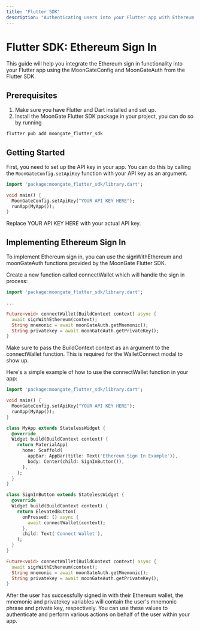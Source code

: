 ```yaml
---
title: "Flutter SDK"
description: "Authenticating users into your Flutter app with Ethereum sign in."
---
```


# Flutter SDK: Ethereum Sign In

This guide will help you integrate the Ethereum sign in functionality into your Flutter app using the MoonGateConfig and MoonGateAuth from the Flutter SDK.

## Prerequisites

1. Make sure you have Flutter and Dart installed and set up.
2. Install the MoonGate Flutter SDK package in your project, you can do so by running
```dart 
flutter pub add moongate_flutter_sdk
```

## Getting Started

First, you need to set up the API key in your app. You can do this by calling the `MoonGateConfig.setApiKey` function with your API key as an argument.

```dart
import 'package:moongate_flutter_sdk/library.dart';

void main() {
  MoonGateConfig.setApiKey("YOUR API KEY HERE");
  runApp(MyApp());
}
```

Replace YOUR API KEY HERE with your actual API key.

## Implementing Ethereum Sign In
To implement Ethereum sign in, you can use the signWithEthereum and moonGateAuth functions provided by the MoonGate Flutter SDK.

Create a new function called connectWallet which will handle the sign in process:
    
```dart
import 'package:moongate_flutter_sdk/library.dart';

...

Future<void> connectWallet(BuildContext context) async {
  await signWithEthereum(context);
  String mnemonic = await moonGateAuth.getMnemonic();
  String privatekey = await moonGateAuth.getPrivateKey();
}
```

Make sure to pass the BuildContext context as an argument to the connectWallet function. This is required for the WalletConnect modal to show up.

Here's a simple example of how to use the connectWallet function in your app:

```dart
import 'package:moongate_flutter_sdk/library.dart';

void main() {
  MoonGateConfig.setApiKey("YOUR API KEY HERE");
  runApp(MyApp());
}

class MyApp extends StatelessWidget {
  @override
  Widget build(BuildContext context) {
    return MaterialApp(
      home: Scaffold(
        appBar: AppBar(title: Text('Ethereum Sign In Example')),
        body: Center(child: SignInButton()),
      ),
    );
  }
}

class SignInButton extends StatelessWidget {
  @override
  Widget build(BuildContext context) {
    return ElevatedButton(
      onPressed: () async {
        await connectWallet(context);
      },
      child: Text('Connect Wallet'),
    );
  }
}

Future<void> connectWallet(BuildContext context) async {
  await signWithEthereum(context);
  String mnemonic = await moonGateAuth.getMnemonic();
  String privatekey = await moonGateAuth.getPrivateKey();
}
```
After the user has successfully signed in with their Ethereum wallet, the mnemonic and privatekey variables will contain the user's mnemonic phrase and private key, respectively. You can use these values to authenticate and perform various actions on behalf of the user within your app.

